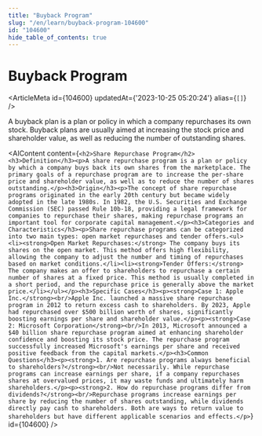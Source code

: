 ```yaml
---
title: "Buyback Program"
slug: "/en/learn/buyback-program-104600"
id: "104600"
hide_table_of_contents: true
---
```



# Buyback Program

<ArticleMeta id={104600} updatedAt={'2023-10-25 05:20:24'} alias={`[]`} />
<div className='border-solid border-b border-t-0 my-4 border-[var(--ifm-color-gray-300)]' />

A buyback plan is a plan or policy in which a company repurchases its own stock. Buyback plans are usually aimed at increasing the stock price and shareholder value, as well as reducing the number of outstanding shares.

<AIContent content={`<h2>Share Repurchase Program</h2><h3>Definition</h3><p>A share repurchase program is a plan or policy by which a company buys back its own shares from the marketplace. The primary goals of a repurchase program are to increase the per-share price and shareholder value, as well as to reduce the number of shares outstanding.</p><h3>Origin</h3><p>The concept of share repurchase programs originated in the early 20th century but became widely adopted in the late 1980s. In 1982, the U.S. Securities and Exchange Commission (SEC) passed Rule 10b-18, providing a legal framework for companies to repurchase their shares, making repurchase programs an important tool for corporate capital management.</p><h3>Categories and Characteristics</h3><p>Share repurchase programs can be categorized into two main types: open market repurchases and tender offers.<ul><li><strong>Open Market Repurchases:</strong> The company buys its shares on the open market. This method offers high flexibility, allowing the company to adjust the number and timing of repurchases based on market conditions.</li><li><strong>Tender Offers:</strong> The company makes an offer to shareholders to repurchase a certain number of shares at a fixed price. This method is usually completed in a short period, and the repurchase price is generally above the market price.</li></ul></p><h3>Specific Cases</h3><p><strong>Case 1: Apple Inc.</strong><br/>Apple Inc. launched a massive share repurchase program in 2012 to return excess cash to shareholders. By 2023, Apple had repurchased over $500 billion worth of shares, significantly boosting earnings per share and shareholder value.</p><p><strong>Case 2: Microsoft Corporation</strong><br/>In 2013, Microsoft announced a $40 billion share repurchase program aimed at enhancing shareholder confidence and boosting its stock price. The repurchase program successfully increased Microsoft's earnings per share and received positive feedback from the capital markets.</p><h3>Common Questions</h3><p><strong>1. Are repurchase programs always beneficial to shareholders?</strong><br/>Not necessarily. While repurchase programs can increase earnings per share, if a company repurchases shares at overvalued prices, it may waste funds and ultimately harm shareholders.</p><p><strong>2. How do repurchase programs differ from dividends?</strong><br/>Repurchase programs increase earnings per share by reducing the number of shares outstanding, while dividends directly pay cash to shareholders. Both are ways to return value to shareholders but have different applicable scenarios and effects.</p>`} id={104600} />
